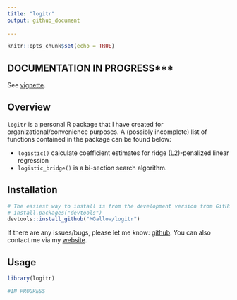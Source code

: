 ```yaml
---
title: "logitr"
output: github_document
  
---
```


```r
knitr::opts_chunk$set(echo = TRUE)
```

## DOCUMENTATION IN PROGRESS***

See [vignette](https://htmlpreview.github.io/?https://github.com/MGallow/logitr/blob/master/Vignette.html).

## Overview

`logitr` is a personal R package that I have created for organizational/convenience purposes. A (possibly incomplete) list of functions contained in the package can be found below:

* `logistic()` calculate coefficient estimates for ridge (L2)-penalized linear regression
* `logistic_bridge()` is a bi-section search algorithm.



## Installation

```r
# The easiest way to install is from the development version from GitHub:
# install.packages("devtools")
devtools::install_github("MGallow/logitr")
```

If there are any issues/bugs, please let me know: [github](https://github.com/MGallow/logitr/issues). You can also contact me via my [website](http://users.stat.umn.edu/~gall0441/).

## Usage

```r
library(logitr)

#IN PROGRESS
```
